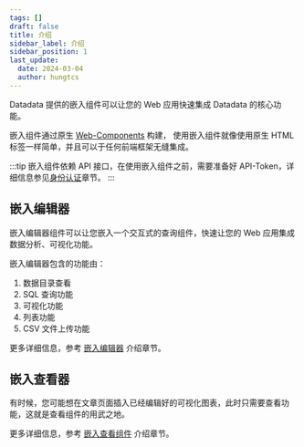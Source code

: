 ```yaml
---
tags: []
draft: false
title: 介绍
sidebar_label: 介绍
sidebar_position: 1
last_update:
  date: 2024-03-04
  author: hungtcs
---
```


Datadata 提供的嵌入组件可以让您的 Web 应用快速集成 Datadata 的核心功能。

嵌入组件通过原生 [Web-Components](https://developer.mozilla.org/en-US/docs/Web/API/Web_components) 构建，
使用嵌入组件就像使用原生 HTML 标签一样简单，并且可以于任何前端框架无缝集成。

:::tip
嵌入组件依赖 API 接口，在使用嵌入组件之前，需要准备好 API-Token，详细信息参见[身份认证](../overview/authentication)章节。
:::

## 嵌入编辑器

嵌入编辑器组件可以让您嵌入一个交互式的查询组件，快速让您的 Web 应用集成数据分析、可视化功能。

嵌入编辑器包含的功能由：

1. 数据目录查看
2. SQL 查询功能
3. 可视化功能
4. 列表功能
5. CSV 文件上传功能

更多详细信息，参考 [嵌入编辑器](./embedded-editor) 介绍章节。

## 嵌入查看器

有时候，您可能想在文章页面插入已经编辑好的可视化图表，此时只需要查看功能，这就是查看组件的用武之地。

更多详细信息，参考 [嵌入查看组件](./embedded-viewer) 介绍章节。
